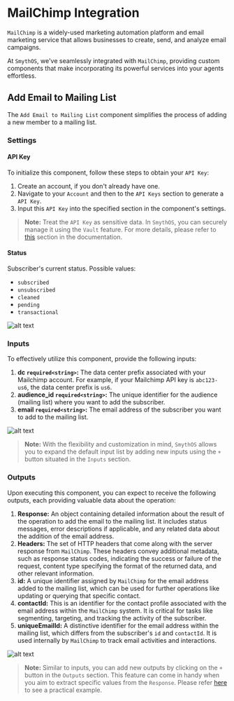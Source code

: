 
# MailChimp Integration

`MailChimp` is a widely-used marketing automation platform and email marketing service that allows businesses to create, send, and analyze email campaigns. 

At `SmythOS`, we've seamlessly integrated with `MailChimp`, providing custom components that make incorporating its powerful services into your agents effortless.

## Add Email to Mailing List

The `Add Email to Mailing List` component simplifies the process of adding a new member to a mailing list.

### Settings

#### API Key

To initialize this component, follow these steps to obtain your `API Key`:

1. Create an account, if you don't already have one.
2. Navigate to your `Account` and then to the `API Keys` section to generate a `API Key`.
3. Input this `API Key` into the specified section in the component's settings.

> **Note:** Treat the `API Key` as sensitive data. In `SmythOS`, you can securely manage it using the `Vault` feature. For more details, please refer to [this](https://app.smythos.com/doc/#/vault/keysManagement) section in the documentation.

#### Status

Subscriber's current status. Possible values: 

- `subscribed`
- `unsubscribed`
- `cleaned`
- `pending`
- `transactional`

<Image src="/img/mailchimp/screenshot1.png" alt="alt text" />

### Inputs

To effectively utilize this component, provide the following inputs:

1. **dc `required<string>`:** The data center prefix associated with your Mailchimp account. For example, if your Mailchimp API key is `abc123-us6`, the data center prefix is `us6`.
2. **audience_id `required<string>`:** The unique identifier for the audience (mailing list) where you want to add the subscriber.
3. **email `required<string>`:** The email address of the subscriber you want to add to the mailing list.

<Image src="/img/mailchimp/screenshot2.png" alt="alt text" />

> **Note:** With the flexibility and customization in mind, `SmythOS` allows you to expand the default input list by adding new inputs using the `+` button situated in the `Inputs` section.

### Outputs

Upon executing this component, you can expect to receive the following outputs, each providing valuable data about the operation:

1. **Response:** An object containing detailed information about the result of the operation to add the email to the mailing list. It includes status messages, error descriptions if applicable, and any related data about the addition of the email address.
2. **Headers:** The set of HTTP headers that come along with the server response from `MailChimp`. These headers convey additional metadata, such as response status codes, indicating the success or failure of the request, content type specifying the format of the returned data, and other relevant information.
3. **id:** A unique identifier assigned by `MailChimp` for the email address added to the mailing list, which can be used for further operations like updating or querying that specific contact.
4. **contactId:** This is an identifier for the contact profile associated with the email address within the `MailChimp` system. It is critical for tasks like segmenting, targeting, and tracking the activity of the subscriber.
5. **uniqueEmailId:** A distinctive identifier for the email address within the mailing list, which differs from the subscriber's `id` and `contactId`. It is used internally by `MailChimp` to track email activities and interactions.

<Image src="/img/mailchimp/screenshot3.png" alt="alt text" />

> **Note:** Similar to inputs, you can add new outputs by clicking on the `+` button in the `Outputs` section. This feature can come in handy when you aim to extract specific values from the `Response`. Please refer [here](https://app.smythos.com/doc/#/components/APICall?id=example-without-authentication) to see a practical example.